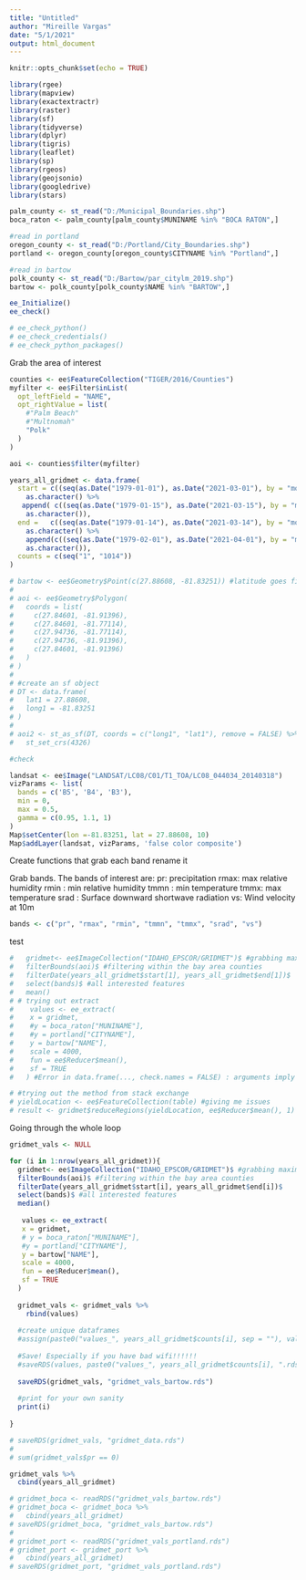```yaml
---
title: "Untitled"
author: "Mireille Vargas"
date: "5/1/2021"
output: html_document
---
```


```r
knitr::opts_chunk$set(echo = TRUE)
```

```r
library(rgee)
library(mapview)
library(exactextractr)
library(raster)
library(sf)
library(tidyverse)
library(dplyr)
library(tigris)
library(leaflet)
library(sp)
library(rgeos)
library(geojsonio)
library(googledrive)
library(stars)
```

```r
palm_county <- st_read("D:/Municipal_Boundaries.shp")
boca_raton <- palm_county[palm_county$MUNINAME %in% "BOCA RATON",]

#read in portland
oregon_county <- st_read("D:/Portland/City_Boundaries.shp")
portland <- oregon_county[oregon_county$CITYNAME %in% "Portland",]

#read in bartow
polk_county <- st_read("D:/Bartow/par_citylm_2019.shp")
bartow <- polk_county[polk_county$NAME %in% "BARTOW",]

```


```r
ee_Initialize()
ee_check()

# ee_check_python()
# ee_check_credentials()
# ee_check_python_packages()
```

Grab the area of interest
```r
counties <- ee$FeatureCollection("TIGER/2016/Counties")
myfilter <- ee$Filter$inList(
  opt_leftField = "NAME",
  opt_rightValue = list(
    #"Palm Beach"
    #"Multnomah"
    "Polk"
  )
)

aoi <- counties$filter(myfilter)
```


```r
years_all_gridmet <- data.frame(
  start = c((seq(as.Date("1979-01-01"), as.Date("2021-03-01"), by = "month"))) %>% 
    as.character() %>% 
   append( c((seq(as.Date("1979-01-15"), as.Date("2021-03-15"), by = "month"))) %>% 
    as.character()),
  end =   c((seq(as.Date("1979-01-14"), as.Date("2021-03-14"), by = "month"))) %>% 
    as.character() %>%
    append(c((seq(as.Date("1979-02-01"), as.Date("2021-04-01"), by = "month")) - 1) %>% 
    as.character()),
  counts = c(seq("1", "1014"))
)
```

```r
# bartow <- ee$Geometry$Point(c(27.88608, -81.83251)) #latitude goes first and then longitude
# 
# aoi <- ee$Geometry$Polygon(
#   coords = list(
#     c(27.84601, -81.91396),
#     c(27.84601, -81.77114),
#     c(27.94736, -81.77114),
#     c(27.94736, -81.91396),
#     c(27.84601, -81.91396)
#   )
# )
# 
# #create an sf object
# DT <- data.frame(
#   lat1 = 27.88608,
#   long1 = -81.83251
# )
# 
# aoi2 <- st_as_sf(DT, coords = c("long1", "lat1"), remove = FALSE) %>% 
#   st_set_crs(4326)
```

```r
#check

landsat <- ee$Image("LANDSAT/LC08/C01/T1_TOA/LC08_044034_20140318")
vizParams <- list(
  bands = c('B5', 'B4', 'B3'),
  min = 0,
  max = 0.5,
  gamma = c(0.95, 1.1, 1)
)
Map$setCenter(lon =-81.83251, lat = 27.88608, 10)
Map$addLayer(landsat, vizParams, 'false color composite')
```

Create functions that grab each band rename it

Grab bands. The bands of interest are:
pr: precipitation
rmax: max relative humidity
rmin : min relative humidity
tmmn : min temperature
tmmx: max temperature
srad : Surface downward shortwave radiation
vs: Wind velocity at 10m

```r
bands <- c("pr", "rmax", "rmin", "tmmn", "tmmx", "srad", "vs")
```

test
```r
#   gridmet<- ee$ImageCollection("IDAHO_EPSCOR/GRIDMET")$ #grabbing maximum relative temperature from GridMET
#   filterBounds(aoi)$ #filtering within the bay area counties
#   filterDate(years_all_gridmet$start[1], years_all_gridmet$end[1])$
#   select(bands)$ #all interested features
#   mean()
# # trying out extract
#    values <- ee_extract(
#    x = gridmet,
#    #y = boca_raton["MUNINAME"],
#    #y = portland["CITYNAME"],
#    y = bartow["NAME"],
#    scale = 4000,
#    fun = ee$Reducer$mean(),
#    sf = TRUE
#   ) #Error in data.frame(..., check.names = FALSE) : arguments imply differing number of rows: 1, 0

# #trying out the method from stack exchange
# yieldLocation <- ee$FeatureCollection(table) #giving me issues
# result <- gridmet$reduceRegions(yieldLocation, ee$Reducer$mean(), 1)
```



Going through the whole loop
```r

gridmet_vals <- NULL

for (i in 1:nrow(years_all_gridmet)){
  gridmet<- ee$ImageCollection("IDAHO_EPSCOR/GRIDMET")$ #grabbing maximum relative temperature from GridMET
  filterBounds(aoi)$ #filtering within the bay area counties
  filterDate(years_all_gridmet$start[i], years_all_gridmet$end[i])$
  select(bands)$ #all interested features
  median()
  
   values <- ee_extract(
   x = gridmet,
   # y = boca_raton["MUNINAME"],
   #y = portland["CITYNAME"],
   y = bartow["NAME"],
   scale = 4000,
   fun = ee$Reducer$mean(),
   sf = TRUE
  )
  
  gridmet_vals <- gridmet_vals %>% 
    rbind(values)
  
  #create unique dataframes
  #assign(paste0("values_", years_all_gridmet$counts[i], sep = ""), values)
  
  #Save! Especially if you have bad wifi!!!!!!
  #saveRDS(values, paste0("values_", years_all_gridmet$counts[i], ".rds"))
  
  saveRDS(gridmet_vals, "gridmet_vals_bartow.rds")
  
  #print for your own sanity
  print(i)
  
}

# saveRDS(gridmet_vals, "gridmet_data.rds")
# 
# sum(gridmet_vals$pr == 0)

gridmet_vals %>% 
  cbind(years_all_gridmet)

# gridmet_boca <- readRDS("gridmet_vals_bartow.rds")
# gridmet_boca <- gridmet_boca %>% 
#   cbind(years_all_gridmet)
# saveRDS(gridmet_boca, "gridmet_vals_bartow.rds")
# 
# gridmet_port <- readRDS("gridmet_vals_portland.rds")
# gridmet_port <- gridmet_port %>% 
#   cbind(years_all_gridmet)
# saveRDS(gridmet_port, "gridmet_vals_portland.rds")
```

